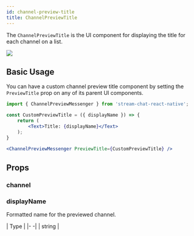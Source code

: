 ```yaml
---
id: channel-preview-title
title: ChannelPreviewTitle
---
```



The `ChannelPreviewTitle` is the UI component for displaying the title for each channel on a list.

![](../assets/api-references/components/channel-list/visual_guide_1.png) <!-- Replace with propert screenshot -->

## Basic Usage

You can have a custom channel preview title component by setting the `PreviewTitle` prop on any of its parent UI components.

```jsx
import { ChannelPreviewMessenger } from 'stream-chat-react-native';

const CustomPreviewTitle = ({ displayName }) => {
    return (
        <Text>Title: {displayName}</Text>
    );
}

<ChannelPreviewMessenger PreviewTitle={CustomPreviewTitle} />
```

## Props

### channel

<Channel/>

### displayName

Formatted name for the previewed channel.

| Type |
|- -|
| string |